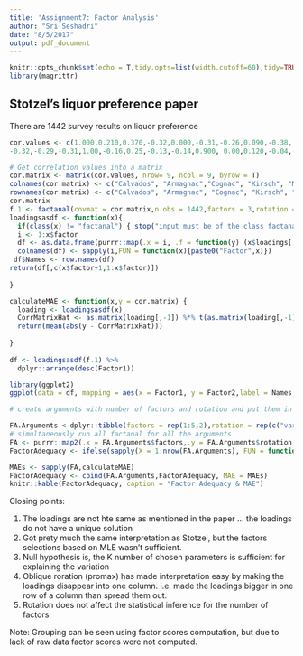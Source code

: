 ```yaml
---
title: 'Assignment7: Factor Analysis'
author: "Sri Seshadri"
date: "8/5/2017"
output: pdf_document
---
```


```r
knitr::opts_chunk$set(echo = T,tidy.opts=list(width.cutoff=60),tidy=TRUE)
library(magrittr)
```

## Stotzel's liquor preference paper

There are 1442 survey results on liquor preference

```r
cor.values <- c(1.000,0.210,0.370,-0.32,0.000,-0.31,-0.26,0.090,-0.38, 0.210,1.000,0.090,-0.29,0.120,-0.30,-0.14,0.010,-0.39, 0.370,0.090,1.000,-0.31,-0.04,-0.30,-0.11,0.120,-0.39,
-0.32,-0.29,-0.31,1.00,-0.16,0.25,-0.13,-0.14,0.900, 0.00,0.120,-0.04,-0.16,1.000,-0.20,-0.03,-0.08,-0.38, -0.31,-0.30,-0.30,0.25,-0.20,1.000,-0.24,-0.16,0.180, -0.26,-0.14,-0.11,-0.13,-0.03,-0.24,1.000,-0.20,0.040, 0.090,0.010,0.120,-0.14,-0.08,-0.16,-0.20,1.000,-0.24, -0.38,-0.39,-0.39,0.900,-0.38,0.180,0.040,-0.24,1.000 )

# Get correlation values into a matrix
cor.matrix <- matrix(cor.values, nrow= 9, ncol = 9, byrow = T)
colnames(cor.matrix) <- c("Calvados", "Armagnac","Cognac", "Kirsch", "Marc", "Mirabelle", "Rum", "Whiskey","Liquers")
rownames(cor.matrix) <- c("Calvados", "Armagnac", "Cognac", "Kirsch", "Marc", "Mirabelle", "Rum", "Whiskey","Liquers")
cor.matrix
f.1 <- factanal(covmat = cor.matrix,n.obs = 1442,factors = 3,rotation = "varimax")
loadingsasdf <- function(x){
  if(class(x) != "factanal") { stop("input must be of the class factanal")}
  i <- 1:x$factor
  df <- as.data.frame(purrr::map(.x = i, .f = function(y) (x$loadings[,y])))
  colnames(df) <- sapply(i,FUN = function(x){paste0("Factor",x)})
 df$Names <- row.names(df)
return(df[,c(x$factor+1,1:x$factor)])
 
}

calculateMAE <- function(x,y = cor.matrix) {
  loading <- loadingsasdf(x)
  CorrMatrixHat <- as.matrix(loading[,-1]) %*% t(as.matrix(loading[,-1])) + diag(x$uniquenesses)
  return(mean(abs(y - CorrMatrixHat)))
  
}
  
df <- loadingsasdf(f.1) %>%
  dplyr::arrange(desc(Factor1))

library(ggplot2)
ggplot(data = df, mapping = aes(x = Factor1, y = Factor2,label = Names,color = Names)) + ggplot2::geom_point() + geom_text(size = 3) + theme_bw() + xlim(c(-1,1)) + ylim(c(-1,1))

# create arguments with number of factors and rotation and put them in a tibble (data frame)

FA.Arguments <-dplyr::tibble(factors = rep(1:5,2),rotation = rep(c("varimax","promax"),1,each = 5))
# simultaneously run all factanal for all the arguments
FA <- purrr::map2(.x = FA.Arguments$factors,.y = FA.Arguments$rotation ,.f = function(x,y) factanal(covmat = cor.matrix, n.obs = 1442,factors = x, rotation = y))
FactorAdequacy <- ifelse(sapply(X = 1:nrow(FA.Arguments), FUN = function(x) FA[[x]]$PVAL) >= 0.05, "yes", "no")

MAEs <- sapply(FA,calculateMAE)
FactorAdequacy <- cbind(FA.Arguments,FactorAdequacy, MAE = MAEs)
knitr::kable(FactorAdequacy, caption = "Factor Adequacy & MAE")


```

Closing points:

1. The loadings are not hte same as mentioned in the paper ... the loadings do not have a unique solution
2. Got prety much the same interpretation as Stotzel, but the factors selections based on MLE wasn't sufficient.
3. Null hypothesis is, the K number of chosen parameters is sufficient for explaining the variation
4. Oblique roration (promax) has made interpretation easy by making the loadings disappear into one column. i.e. made the loadings bigger in one row of a column than spread them out.
5. Rotation does not affect the statistical inference for the number of factors

Note: Grouping can be seen using factor scores computation, but due to lack of raw data factor scores were not computed. 